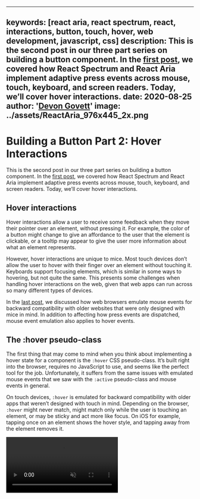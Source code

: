 <!-- Copyright 2020 Adobe. All rights reserved.
This file is licensed to you under the Apache License, Version 2.0 (the "License");
you may not use this file except in compliance with the License. You may obtain a copy
of the License at http://www.apache.org/licenses/LICENSE-2.0
Unless required by applicable law or agreed to in writing, software distributed under
the License is distributed on an "AS IS" BASIS, WITHOUT WARRANTIES OR REPRESENTATIONS
OF ANY KIND, either express or implied. See the License for the specific language
governing permissions and limitations under the License. -->



---
keywords: [react aria, react spectrum, react, interactions, button, touch, hover, web development, javascript, css]
description: This is the second post in our three part series on building a button component. In the [first post](building-a-button-part-1.html), we covered how React Spectrum and React Aria implement adaptive press events across mouse, touch, keyboard, and screen readers. Today, we’ll cover hover interactions.
date: 2020-08-25
author: '[Devon Govett](https://twitter.com/devongovett)'
image: ../assets/ReactAria_976x445_2x.png
---

# Building a Button Part 2: Hover Interactions

This is the second post in our three part series on building a button component. In the [first post](building-a-button-part-1.html), we covered how React Spectrum and React Aria implement adaptive press events across mouse, touch, keyboard, and screen readers. Today, we’ll cover hover interactions.

## Hover interactions

Hover interactions allow a user to receive some feedback when they move their pointer over an element, without pressing it. For example, the color of a button might change to give an affordance to the user that the element is clickable, or a tooltip may appear to give the user more information about what an element represents.

However, hover interactions are unique to mice. Most touch devices don’t allow the user to hover with their finger over an element without touching it. Keyboards support focusing elements, which is similar in some ways to hovering, but not quite the same. This presents some challenges when handling hover interactions on the web, given that web apps can run across so many different types of devices.

In the [last post](building-a-button-part-1.html), we discussed how web browsers emulate mouse events for backward compatibility with older websites that were only designed with mice in mind. In addition to affecting how press events are dispatched, mouse event emulation also applies to hover events.

## The :hover pseudo-class

The first thing that may come to mind when you think about implementing a hover state for a component is the `:hover` CSS pseudo-class. It’s built right into the browser, requires no JavaScript to use, and seems like the perfect tool for the job. Unfortunately, it suffers from the same issues with emulated mouse events that we saw with the `:active` pseudo-class and mouse events in general.

On touch devices, `:hover` is emulated for backward compatibility with older apps that weren’t designed with touch in mind. Depending on the browser, `:hover` might never match, might match only while the user is touching an element, or may be sticky and act more like focus. On iOS for example, tapping once on an element shows the hover style, and tapping away from the element removes it.

<Video src={hoverVideoUrl} loop autoPlay muted />

This is not how you’d usually expect a button to behave, but browsers need to do this kind of emulation for apps that may only show or hide content on hover (e.g. navigation menus). If they did not, then perhaps this content would not be accessible at all to touch users. Unfortunately, there is no built-in way of opting out of this behavior, so we need to find another way to apply our hover styles.

## Media queries

The [hover](https://developer.mozilla.org/en-US/docs/Web/CSS/@media/hover) and [any-hover](https://developer.mozilla.org/en-US/docs/Web/CSS/@media/any-hover) media queries offer some hope. `@media (hover: hover)` matches when the user’s primary input device supports hover interactions, and `@media (any-hover: hover)` matches when any available input device supports hovering. This seems perfect – we can wrap our `:hover` pseudo classes in a media query, and only apply them when the device supports hover.

In fact, this is exactly what React Spectrum did for quite some time. But then we started testing on more types of devices, including Windows laptops with touch screens, and more recently on iPadOS 13.4, which supports trackpads and mice in addition to touch. These hybrid devices are incompatible with the hover media queries because the user can change interaction modes at any time. The `hover` media query would never match because the primary interaction mode is touch, and `any-hover` would always match because an available input device supports hover. (In reality it’s even more complicated because browsers and OS’s differ in which input device they consider primary). We want the hover state to apply only when the user is currently interacting with a mouse, but not when interacting with touch, so media queries won’t work.

## JavaScript hover interactions

Our only remaining option is to use JavaScript to apply our hover states instead of CSS. We’ll need to handle mouse events and apply our styles while the user is hovering over an element.

However, JavaScript mouse events are also subject to emulation on touch devices. `onMouseOver` and `onMouseEnter` are fired after `onTouchEnd`. In addition, `onMouseExit` and `onMouseOut` are not fired until the user taps on another element, just like with the `:hover` pseudo class. Because of this, we need to disambiguate between real mouse events and touch emulated mouse events.

As discussed in the previous post, [pointer events](https://developer.mozilla.org/en-US/docs/Web/API/Pointer_events) are supposed to solve these issues by exposing a `pointerType` property that specifies what kind of device the user is interacting with. While `onPointerEnter` is fired even on devices that don’t support hover, we should be able to ignore these events if they have `pointerType="touch"` set.

Unfortunately, on iOS there is currently a [bug](https://bugs.webkit.org/show_bug.cgi?id=214609) where even pointer events are subject to mouse event emulation. iOS fires `onPointerEnter` twice – once with `pointerType="touch"` and again with `pointerType="mouse"`. The mouse event is fired just after `onPointerUp`, and before `onFocus`. We could try setting a flag during the event with `pointerType="touch"` and ignore the following event with `pointerType="mouse"`, but since this is a bug only on iOS, this would mean that we would ignore the next mouse event on other devices, which could be long in the future when the user switches interaction modes.

The solution is a bit tricky. We listen for the `onPointerUp` event globally on the document, and set  a flag if `pointerType="touch"` to ignore the following `onPointerEnter` event with `pointerType="mouse"`. After a short timeout (50ms), we reset this flag back to `false`. This means that we will ignore `onPointerEnter` events with `pointerType="mouse"` for 50ms following an `onPointerUp` event with `pointerType="touch"` – long enough to ignore the emulated mouse event on iOS, but short enough to not ignore real user events in the future.

This handler must be global to the document rather than local to the element being hovered due to another iOS quirk – focus events, and the prior  `onPointerEnter` event with `pointerType="mouse"`, are dispatched even when you didn’t touch the element directly, but somewhere nearby. iOS attempts to determine the user’s intent and focuses the nearest element to their tap within some threshold. In this case, the `onPointerUp` event with `pointerType="touch"`  is not dispatched on the element since the user did not actually touch it. This means we would not be able to ignore the emulated mouse event, because our flag would never be set. Using a global event listener instead of a local one allows us to handle the `onPointerUp` event with `pointerType="touch"` and ignore the following `onPointerEnter` event with `pointerType="mouse"` even if the user touched nearby the element rather than directly on it.

I hear that these bugs may already be fixed in the iOS 14 betas, so hopefully we’ll be able to remove this code sometime in the future.

## The useHover hook

We’ve wrapped all of this behavior into the [useHover](../react-aria/useHover.html) hook in React Aria. It provides a simple way to determine if an element is hovered, and exposes a set of events that you can handle as well. `onHoverStart` is fired when the user hovers over an element with a mouse, and `onHoverEnd` is fired when the user moves their mouse off of the element. We take care of all of the browser inconsistencies discussed above, and also include fallbacks for touch and mouse events to support older devices without pointer events.

The [Button](../react-spectrum/Button.html) component, and all other components in React Spectrum that support hover states, use the [useHover](../react-aria/useHover.html) hook to handle interactions, and apply a CSS class when they are hovered. This ensures that hover states are only applied when interacting with a mouse, which avoids unexpected behavior on touch devices.

<Video src={hoveriPadVideoUrl} loop autoPlay muted />

Try a live example for yourself in our [Button](../react-spectrum/Button.html) docs!

## Conclusion

As we’ve seen, cross-device interactions are difficult to handle across so many different types of devices. Even “simple” components like buttons are much more complicated than they seem at first. If you’re building your own button component, I’d recommend checking out the [useButton](../react-aria/useButton.html) and [useHover](../react-aria/useHover.html) hooks, which will help ensure that everything works as expected across a wide variety of devices.

In the [next part](building-a-button-part-3.html) of this series, we’ll cover how React Spectrum and React Aria handle focus behavior across devices and browsers.
